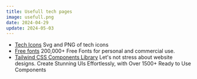 ```yaml
---
title: Usefull tech pages
image: usefull.png
date: 2024-04-29
update: 2024-05-03
---
```


- [Tech Icons](https://techicons.dev/)   Svg and PNG of tech icons
- [Free fonts](https://font.download/)   200,000+ Free Fonts for personal and commercial use.
- [Tailwind CSS Components Library](https://tailwindflex.com//)   Let's not stress about website designs. Create Stunning UIs Effortlessly, with Over 1500+ Ready to Use Components
